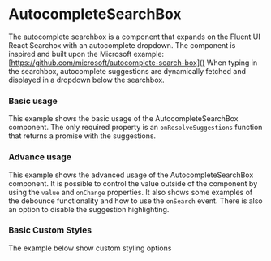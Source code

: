 
<Meta title="Components/AutocompleteSearchBox" component={AutocompleteSearchBox} />

# AutocompleteSearchBox

The autocomplete searchbox is a component that expands on the Fluent UI React Searchox with an autocomplete dropdown.
The component is inspired and built upon the Microsoft example: [https://github.com/microsoft/autocomplete-search-box]()
When typing in the searchbox, autocomplete suggestions are dynamically fetched and displayed in a dropdown below the searchbox.

### Basic usage

This example shows the basic usage of the AutocompleteSearchBox component.
The only required property is an `onResolveSuggestions` function that returns a promise with the suggestions.

<Canvas withToolbar={true}>
	<Story story={stories.Basic} name="Basic usage" />
</Canvas>

### Advance usage

This example shows the advanced usage of the AutocompleteSearchBox component.
It is possible to control the value outside of the component by using the `value` and `onChange` properties.
It also shows some examples of the debounce functionality and how to use the `onSearch` event.
There is also an option to disable the suggestion highlighting.

<Canvas withToolbar={true}>
	<Story story={stories.Advanced} name="Advanced usage" />
</Canvas>

### Basic Custom Styles

The example below show custom styling options

<Canvas withToolbar={true}>
	<Story story={stories.CustomStyling} name="Custom Styling" />
</Canvas>
